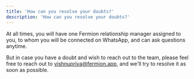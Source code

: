 ```yaml
---
title: 'How can you resolve your doubts?'
description: 'How can you resolve your doubts?'
---
```



At all times, you will have one Fermion relationship manager assigned to you, to whom you will be connected on WhatsApp, and can ask questions anytime. 

But in case you have a doubt and wish to reach out to the team, please feel free to reach out to [vishnupriya@fermion.app](mailto:vishnupriya@fermion.app), and we'll try to resolve it as soon as possible. 